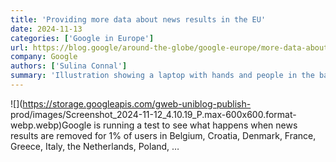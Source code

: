 ```yaml
---
title: 'Providing more data about news results in the EU'
date: 2024-11-13
categories: ['Google in Europe']
url: https://blog.google/around-the-globe/google-europe/more-data-about-news-results-eu/
company: Google
authors: ['Sulina Connal']
summary: 'Illustration showing a laptop with hands and people in the background with text boxes showing search results'
---
```



![](https://storage.googleapis.com/gweb-uniblog-publish-
prod/images/Screenshot_2024-11-12_4.10.19_P.max-600x600.format-
webp.webp)Google is running a test to see what happens when news results are
removed for 1% of users in Belgium, Croatia, Denmark, France, Greece, Italy,
the Netherlands, Poland, …

